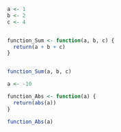 ```r

a <- 1
b <- 2
c <- 4


function_Sum <- function(a, b, c) {
  return(a + b + c)
}


function_Sum(a, b, c)

```

```r

a <- -10

function_Abs <- function(a) {
  return(abs(a))
}

function_Abs(a)


```